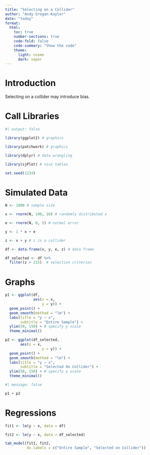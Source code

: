```yaml
---
title: "Selecting on a Collider"
author: "Andy Grogan-Kaylor"
date: "today"
format:
  html:
    toc: true
    number-sections: true
    code-fold: false
    code-summary: "Show the code"
    theme:
      light: cosmo
      dark: vapor
---
```


# Introduction

Selecting on a collider may introduce bias.

# Call Libraries

```r
#| output: false

library(ggplot2) # graphics

library(patchwork) # graphics

library(dplyr) # data wrangling

library(sjPlot) # nice tables

set.seed(1234)

```

# Simulated Data

```r

N <- 1000 # sample size

x <- rnorm(N, 100, 10) # randomly distributed x

e <- rnorm(N, 0, 5) # normal error

y <- 1 * x + e

z <- x + y # z is a collider

df <- data.frame(x, y, e, z) # data frame

```

```r

df_selected <- df %>%
  filter(z > 215)  # selection criterion

```

# Graphs

```r

p1 <- ggplot(df,
             aes(x = x,
                 y = y)) + 
  geom_point() +
  geom_smooth(method = "lm") +
  labs(title = "y ~ x",
       subtitle = "Entire Sample") +
  ylim(50, 150) + # specify y scale
  theme_minimal()

```

```r

p2 <- ggplot(df_selected,
       aes(x = x,
                 y = y)) + 
  geom_point() +
  geom_smooth(method = "lm") +
  labs(title = "y ~ x",
       subtitle = "Selected On Collider") +
  ylim(50, 150) + # specify y scale
  theme_minimal()

```

```r
#| message: false

p1 + p2

```

# Regressions

```r

fit1 <- lm(y ~ x, data = df)

fit2 <- lm(y ~ x, data = df_selected)

tab_model(fit1, fit2,
          dv.labels = c("Entire Sample", "Selected on Collider"))

```



